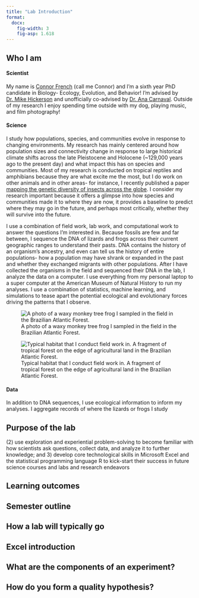```yaml
---
title: "Lab Introduction"
format:
  docx: 
    fig-width: 3
    fig-asp: 1.618
---
```


## Who I am

#### Scientist

My name is [Connor French](https://connor-french.com/) (call me Connor) and I'm a sixth year PhD candidate in Biology- Ecology, Evolution, and Behavior! I'm advised by [Dr. Mike Hickerson](https://hickerlab.wordpress.com/) and unofficially co-advised by [Dr. Ana Carnaval](https://www.carnavallab.org/ana). Outside of my research I enjoy spending time outside with my dog, playing music, and film photography!

#### Science

I study how populations, species, and communities evolve in response to changing environments. My research has mainly centered around how population sizes and connectivity change in response to large historical climate shifts across the late Pleistocene and Holocene (\~129,000 years ago to the present day) and what impact this has on species and communities. Most of my research is conducted on tropical reptiles and amphibians because they are what excite me the most, but I do work on other animals and in other areas- for instance, I recently published a paper [mapping the genetic diversity of insects across the globe](https://doi.org/10.1038/s41467-023-40936-0). I consider my research important because it offers a glimpse into how species and communities made it to where they are now, it provides a baseline to predict where they may go in the future, and perhaps most critically, whether they will survive into the future.

I use a combination of field work, lab work, and computational work to answer the questions I'm interested in. Because fossils are few and far between, I sequence the DNA of lizards and frogs across their current geographic ranges to understand their pasts. DNA contains the history of an organism's ancestry, and even can tell us the history of entire populations- how a population may have shrank or expanded in the past and whether they exchanged migrants with other populations. After I have collected the organisms in the field and sequenced their DNA in the lab, I analyze the data on a computer. I use everything from my personal laptop to a super computer at the American Museum of Natural History to run my analyses. I use a combination of statistics, machine learning, and simulations to tease apart the potential ecological and evolutionary forces driving the patterns that I observe.


![A photo of a waxy monkey tree frog I sampled in the field in the Brazilian Atlantic Forest.](images/phyllomedusa.jpg){fig-alt="A waxy monkey tree frog grasping a branch."}

![Typical habitat that I conduct field work in. A fragment of tropical forest on the edge of agricultural land in the Brazilian Atlantic Forest.](images/fieldwork-habitat.jpg){fig-alt="Edge of a tropical forest fragment seen from atop a hill."}




#### Data

In addition to DNA sequences, I use ecological information to inform my analyses. I aggregate records of where the lizards or frogs I study

## Purpose of the lab

\(2\) use exploration and experiential problem-solving to become familiar with how scientists ask questions, collect data, and analyze it to further knowledge; and 3) develop core technological skills in Microsoft Excel and the statistical programming language R to kick-start their success in future science courses and labs and research endeavors

## Learning outcomes

## Semester outline

## How a lab will typically go

## Excel introduction

## What are the components of an experiment?

## How do you form a quality hypothesis?
